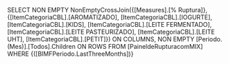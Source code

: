 SELECT
NON EMPTY NonEmptyCrossJoin({[Measures].[% Ruptura]}, {[ItemCategoriaCBL].[AROMATIZADO], [ItemCategoriaCBL].[IOGURTE], [ItemCategoriaCBL].[KIDS], [ItemCategoriaCBL].[LEITE FERMENTADO], [ItemCategoriaCBL].[LEITE PASTEURIZADO], [ItemCategoriaCBL].[LEITE UHT], [ItemCategoriaCBL].[PETIT]}) ON COLUMNS,
NON EMPTY [Periodo.(Mes)].[Todos].Children ON ROWS
FROM [PaineldeRupturacomMIX]
WHERE {([BIMFPeriodo.LastThreeMonths])}
